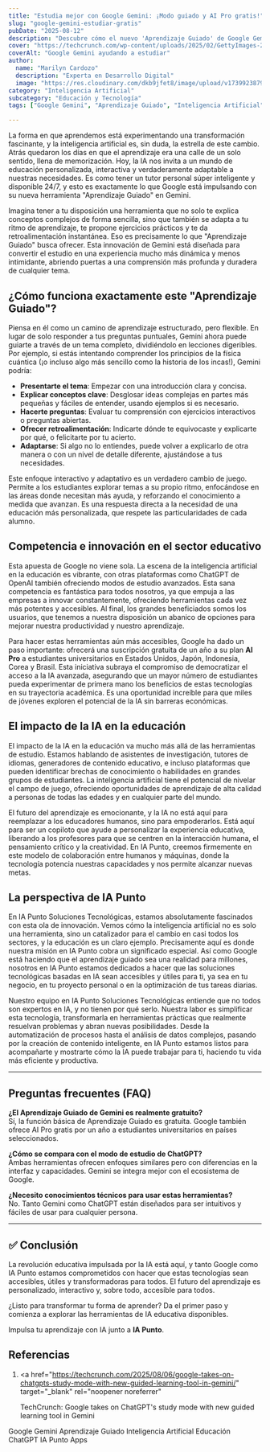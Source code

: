 ```yaml
---
title: "Estudia mejor con Google Gemini: ¡Modo guiado y AI Pro gratis!"
slug: "google-gemini-estudiar-gratis"
pubDate: "2025-08-12"
description: "Descubre cómo el nuevo 'Aprendizaje Guiado' de Google Gemini y su suscripción AI Pro gratuita para estudiantes están revolucionando la educación con IA personalizada."
cover: "https://techcrunch.com/wp-content/uploads/2025/02/GettyImages-2196352264.jpg"
coverAlt: "Google Gemini ayudando a estudiar"
author:
  name: "Marilyn Cardozo"
  description: "Experta en Desarrollo Digital"
  image: "https://res.cloudinary.com/dkb9jfet8/image/upload/v1739923879/marilyn_s2mi4a.png"
category: "Inteligencia Artificial"
subcategory: "Educación y Tecnología"
tags: ["Google Gemini", "Aprendizaje Guiado", "Inteligencia Artificial", "Educación", "ChatGPT", "IA Punto", "Apps"]

---
```

La forma en que aprendemos está experimentando una transformación fascinante, y la inteligencia artificial es, sin duda, la estrella de este cambio. Atrás quedaron los días en que el aprendizaje era una calle de un solo sentido, llena de memorización. Hoy, la IA nos invita a un mundo de educación personalizada, interactiva y verdaderamente adaptable a nuestras necesidades. Es como tener un tutor personal súper inteligente y disponible 24/7, y esto es exactamente lo que Google está impulsando con su nueva herramienta "Aprendizaje Guiado" en Gemini.

Imagina tener a tu disposición una herramienta que no solo te explica conceptos complejos de forma sencilla, sino que también se adapta a tu ritmo de aprendizaje, te propone ejercicios prácticos y te da retroalimentación instantánea. Eso es precisamente lo que "Aprendizaje Guiado" busca ofrecer. Esta innovación de Gemini está diseñada para convertir el estudio en una experiencia mucho más dinámica y menos intimidante, abriendo puertas a una comprensión más profunda y duradera de cualquier tema.

<h2 id="como-funciona-aprendizaje-guiado">¿Cómo funciona exactamente este "Aprendizaje Guiado"?</h2>

Piensa en él como un camino de aprendizaje estructurado, pero flexible. En lugar de solo responder a tus preguntas puntuales, Gemini ahora puede guiarte a través de un tema completo, dividiéndolo en lecciones digeribles. Por ejemplo, si estás intentando comprender los principios de la física cuántica (¡o incluso algo más sencillo como la historia de los incas!), Gemini podría:

- **Presentarte el tema**: Empezar con una introducción clara y concisa.
- **Explicar conceptos clave**: Desglosar ideas complejas en partes más pequeñas y fáciles de entender, usando ejemplos si es necesario.
- **Hacerte preguntas**: Evaluar tu comprensión con ejercicios interactivos o preguntas abiertas.
- **Ofrecer retroalimentación**: Indicarte dónde te equivocaste y explicarte por qué, o felicitarte por tu acierto.
- **Adaptarse**: Si algo no lo entiendes, puede volver a explicarlo de otra manera o con un nivel de detalle diferente, ajustándose a tus necesidades.

Este enfoque interactivo y adaptativo es un verdadero cambio de juego. Permite a los estudiantes explorar temas a su propio ritmo, enfocándose en las áreas donde necesitan más ayuda, y reforzando el conocimiento a medida que avanzan. Es una respuesta directa a la necesidad de una educación más personalizada, que respete las particularidades de cada alumno.

<h2 id="competencia-y-innovacion">Competencia e innovación en el sector educativo</h2>

Esta apuesta de Google no viene sola. La escena de la inteligencia artificial en la educación es vibrante, con otras plataformas como ChatGPT de OpenAI también ofreciendo modos de estudio avanzados. Esta sana competencia es fantástica para todos nosotros, ya que empuja a las empresas a innovar constantemente, ofreciendo herramientas cada vez más potentes y accesibles. Al final, los grandes beneficiados somos los usuarios, que tenemos a nuestra disposición un abanico de opciones para mejorar nuestra productividad y nuestro aprendizaje.

Para hacer estas herramientas aún más accesibles, Google ha dado un paso importante: ofrecerá una suscripción gratuita de un año a su plan **AI Pro** a estudiantes universitarios en Estados Unidos, Japón, Indonesia, Corea y Brasil. Esta iniciativa subraya el compromiso de democratizar el acceso a la IA avanzada, asegurando que un mayor número de estudiantes pueda experimentar de primera mano los beneficios de estas tecnologías en su trayectoria académica. Es una oportunidad increíble para que miles de jóvenes exploren el potencial de la IA sin barreras económicas.

<h2 id="impacto-en-la-educacion">El impacto de la IA en la educación</h2>

El impacto de la IA en la educación va mucho más allá de las herramientas de estudio. Estamos hablando de asistentes de investigación, tutores de idiomas, generadores de contenido educativo, e incluso plataformas que pueden identificar brechas de conocimiento o habilidades en grandes grupos de estudiantes. La inteligencia artificial tiene el potencial de nivelar el campo de juego, ofreciendo oportunidades de aprendizaje de alta calidad a personas de todas las edades y en cualquier parte del mundo.

El futuro del aprendizaje es emocionante, y la IA no está aquí para reemplazar a los educadores humanos, sino para empoderarlos. Está aquí para ser un copiloto que ayude a personalizar la experiencia educativa, liberando a los profesores para que se centren en la interacción humana, el pensamiento crítico y la creatividad. En IA Punto, creemos firmemente en este modelo de colaboración entre humanos y máquinas, donde la tecnología potencia nuestras capacidades y nos permite alcanzar nuevas metas.

<h2 id="la-perspectiva-de-ia-punto">La perspectiva de IA Punto</h2>

En IA Punto Soluciones Tecnológicas, estamos absolutamente fascinados con esta ola de innovación. Vemos cómo la inteligencia artificial no es solo una herramienta, sino un catalizador para el cambio en casi todos los sectores, y la educación es un claro ejemplo. Precisamente aquí es donde nuestra misión en IA Punto cobra un significado especial. Así como Google está haciendo que el aprendizaje guiado sea una realidad para millones, nosotros en IA Punto estamos dedicados a hacer que las soluciones tecnológicas basadas en IA sean accesibles y útiles para ti, ya sea en tu negocio, en tu proyecto personal o en la optimización de tus tareas diarias.

Nuestro equipo en IA Punto Soluciones Tecnológicas entiende que no todos son expertos en IA, y no tienen por qué serlo. Nuestra labor es simplificar esta tecnología, transformarla en herramientas prácticas que realmente resuelvan problemas y abran nuevas posibilidades. Desde la automatización de procesos hasta el análisis de datos complejos, pasando por la creación de contenido inteligente, en IA Punto estamos listos para acompañarte y mostrarte cómo la IA puede trabajar para ti, haciendo tu vida más eficiente y productiva.

---

## Preguntas frecuentes (FAQ)

**¿El Aprendizaje Guiado de Gemini es realmente gratuito?**  
Sí, la función básica de Aprendizaje Guiado es gratuita. Google también ofrece AI Pro gratis por un año a estudiantes universitarios en países seleccionados.

**¿Cómo se compara con el modo de estudio de ChatGPT?**  
Ambas herramientas ofrecen enfoques similares pero con diferencias en la interfaz y capacidades. Gemini se integra mejor con el ecosistema de Google.

**¿Necesito conocimientos técnicos para usar estas herramientas?**  
No. Tanto Gemini como ChatGPT están diseñados para ser intuitivos y fáciles de usar para cualquier persona.

---

## ✅ Conclusión

La revolución educativa impulsada por la IA está aquí, y tanto Google como IA Punto estamos comprometidos con hacer que estas tecnologías sean accesibles, útiles y transformadoras para todos. El futuro del aprendizaje es personalizado, interactivo y, sobre todo, accesible para todos.

¿Listo para transformar tu forma de aprender? Da el primer paso y comienza a explorar las herramientas de IA educativa disponibles.

Impulsa tu aprendizaje con IA junto a **IA Punto**.

<h2 id="referencias">Referencias</h2>

1.  <a
      href="https://techcrunch.com/2025/08/06/google-takes-on-chatgpts-study-mode-with-new-guided-learning-tool-in-gemini/"
      target="_blank"
      rel="noopener noreferrer"
    >
      TechCrunch: Google takes on ChatGPT's study mode with new guided learning tool in Gemini
    </a>

<div class="flex flex-wrap gap-2 mt-8">
  <span class="inline-block px-3 py-1 bg-primary-100 text-primary-700 text-xs font-semibold rounded-full shadow-sm">Google Gemini</span>
  <span class="inline-block px-3 py-1 bg-primary-100 text-primary-700 text-xs font-semibold rounded-full shadow-sm">Aprendizaje Guiado</span>
  <span class="inline-block px-3 py-1 bg-primary-100 text-primary-700 text-xs font-semibold rounded-full shadow-sm">Inteligencia Artificial</span>
  <span class="inline-block px-3 py-1 bg-primary-100 text-primary-700 text-xs font-semibold rounded-full shadow-sm">Educación</span>
  <span class="inline-block px-3 py-1 bg-primary-100 text-primary-700 text-xs font-semibold rounded-full shadow-sm">ChatGPT</span>
  <span class="inline-block px-3 py-1 bg-primary-100 text-primary-700 text-xs font-semibold rounded-full shadow-sm">IA Punto</span>
  <span class="inline-block px-3 py-1 bg-primary-100 text-primary-700 text-xs font-semibold rounded-full shadow-sm">Apps</span>
</div>